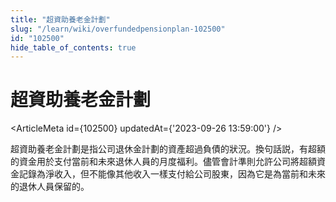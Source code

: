 ```yaml
---
title: "超資助養老金計劃"
slug: "/learn/wiki/overfundedpensionplan-102500"
id: "102500"
hide_table_of_contents: true
---
```



# 超資助養老金計劃

<ArticleMeta id={102500} updatedAt={'2023-09-26 13:59:00'} />
<div className='border-solid border-b border-t-0 my-4 border-[var(--ifm-color-gray-300)]' />

超資助養老金計劃是指公司退休金計劃的資產超過負債的狀況。換句話説，有超額的資金用於支付當前和未來退休人員的月度福利。儘管會計準則允許公司將超額資金記錄為淨收入，但不能像其他收入一樣支付給公司股東，因為它是為當前和未來的退休人員保留的。
